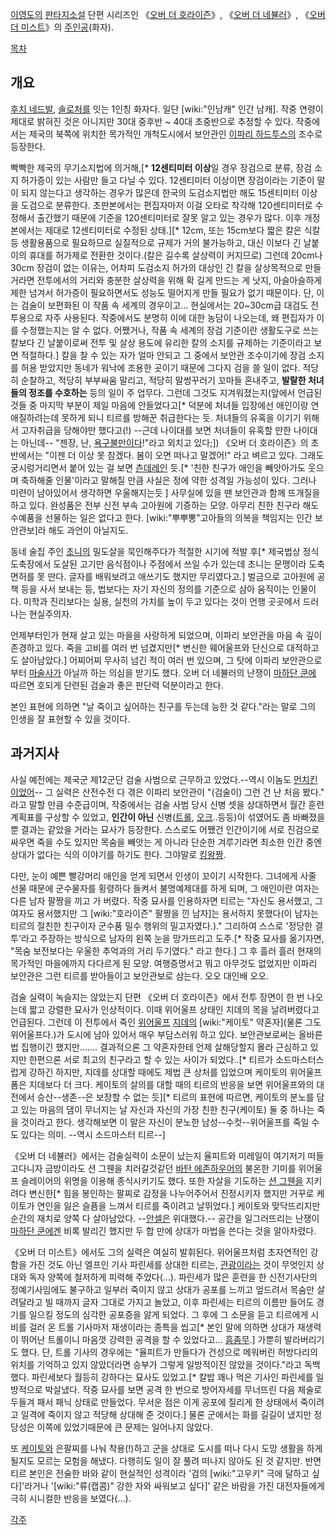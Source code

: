 [[이영도]]의 [[판타지소설]] 단편 시리즈인 《[[오버 더 호라이즌]]》, 《[[오버 더 네뷸러]]》, 《[[오버 더 미스트]]》의 [[주인공]](화자).

[[목차]]

== 개요 == 
[[후치 네드발]], [[솔로처]]를 잇는 1인칭 화자다. 일단 [wiki:"인남캐" 인간 남캐]. 작중 연령이 제대로 밝혀진 것은 아니지만 30대 중후반 ~ 40대 초중반으로 추정할 수 있다. 작중에서는 제국의 북쪽에 위치한 목가적인 개척도시에서 보안관인 [[이파리 하드투스]]의 조수로 등장한다.

빡빡한 제국의 무기소지법에 의거해,[* '''12센티미터 이상'''일 경우 장검으로 분류, 장검 소지 허가증이 있는 사람만 들고 다닐 수 있다. 12센티미터 이상이면 장검이라는 기준이 말이 되지 않는다고 생각하는 경우가 많은데 한국의 도검소지법만 해도 15센티미터 이상을 도검으로 분류한다. 초판본에서는 편집자마저 이걸 오타로 착각해 120센티미터로 수정해서 출간했기 때문에 기준을 120센티미터로 잘못 알고 있는 경우가 많다. 이후 개정본에서는 제대로 12센티미터로 수정된 상태.][* 12cm, 또는 15cm보다 짧은 칼은 식칼 등 생활용품으로 필요하므로 실질적으로 규제가 거의 불가능하고, 대신 이보다 긴 날붙이의 휴대를 허가제로 전환한 것이다.(칼은 길수록 살상력이 커지므로) 그런데 20cm나 30cm 장검이 없는 이유는, 어차피 도검소지 허가의 대상인 긴 칼을 살상목적으로 만들 거라면 전투에서의 거리와 충분한 살상력을 위해 확 길게 만드는 게 낫지, 아슬아슬하게 제한 넘겨서 허가증이 필요하면서도 성능도 떨어지게 만들 필요가 없기 때문이다. 단, 이는 검술이 보편화된 이 작품 속 세계의 경우이고... 현실에서는 20~30cm급 대검도 전투용으로 자주 사용된다. 작중에서도 분명히 이에 대한 농담이 나오는데, 왜 편집자가 이를 수정했는지는 알 수 없다. 어쨌거나, 작품 속 세계의 장검 기준이란 생활도구로 쓰는 칼보다 긴 날붙이로써 전투 및 살상 용도에 유리한 칼의 소지를 규제하는 기준이라고 보면 적절하다.] 칼을 찰 수 있는 자가 얼마 안되고 그 중에서 보안관 조수이기에 장검 소지를 허용 받았지만 동네가 워낙에 조용한 곳이기 때문에 그다지 검을 쓸 일이 없다.
적당히 순찰하고, 적당히 부부싸움 말리고, 적당히 말썽꾸러기 꼬마들 혼내주고, '''발랄한 처녀들의 정조를 수호하는''' 등의 일이 주 업무다. 그런데 그것도 지겨워졌는지(앞에서 언급된 것들 중 마지막 부분이 제일 마음에 안들었다고[* 덕분에 처녀들 입장에선 애인이랑 연애질하려는데 못하게 되니 티르를 방해꾼 취급한다는 듯. 처녀들의 유혹을 이기기 위해서 고자취급을 당해야만 했다고(!) --근데 나이대를 보면 처녀들이 유혹할 만한 나이대는 아닌데-- "젠장, 난, [[욕구불만]]이다!"라고 외치고 있다;]) 《오버 더 호라이즌》의 초반에서는 "이젠 더 이상 못 참겠다. 봄이 오면 떠나고 말겠어!" 라고 벼르고 있다. 그래도 궁시렁거리면서 붙어 있는 걸 보면 [[츤데레]]인 듯.[* '친한 친구가 애인을 빼앗아가도 웃으며 축하해줄 인물'이라고 말해질 만큼 사실은 정에 약한 성격일 가능성이 있다. 그러나 미련이 남아있어서 생각하면 우울해지는듯 ] 사무실에 있을 땐 보안관과 함께 뜨개질을 하고 있다. 완성품은 전부 신전 부속 고아원에 기증하는 모양. 아무리 친한 친구라 해도 수예품을 선물하는 일은 없다고 한다. [wiki:"뿌뿌뽕"고아들의 의복을 책임지는 인간 보안관보]라 해도 과언이 아닐지도.

동네 술집 주인 [[초니]]의 밀도살을 묵인해주다가 적절한 시기에 적발 후[* 제국법상 정식 도축장에서 도살된 고기만 음식점이나 주점에서 쓰일 수가 있는데 초니는 문맹이라 도축 면허를 못 딴다. 글자를 배워보려고 애쓰기도 했지만 무리였다고.] 벌금으로 고아원에 공책 등을 사서 보내는 등, 법보다는 자기 자신의 정의를 기준으로 삼아 움직이는 인물이다. 미학과 진리보다는 실용, 실천의 가치를 높이 두고 있다는 것이 언행 곳곳에서 드러나는 현실주의자.

언제부터인가 현재 살고 있는 마을을 사랑하게 되었으며, 이파리 보안관을 마음 속 깊이 존경하고 있다. 죽을 고비를 여러 번 넘겼지만[* 변신한 웨어울프와 단신으로 대적하고도 살아남았다.] 어찌어찌 무사히 넘긴 적이 여러 번 있으며, 그 탓에 이파리 보안관으로부터 [[마술사]]가 아닐까 하는 의심을 받기도 했다. 오버 더 네뷸러의 난쟁이 [[마하단 쿤]]에 따르면 호되게 단련된 검술과 좋은 판단력 덕분이라고 한다.

본인 표현에 의하면 "날 죽이고 싶어하는 친구를 두는데 능한 것 같다."라는 말로 그의 인생을 잘 표현할 수 있을 것이다.

== 과거지사 ==
사실 예전에는 제국군 제12군단 검술 사범으로 근무하고 있었다.--역시 이놈도 [[먼치킨]]이었어-- 그 실력은 산전수전 다 겪은 이파리 보안관이 "(검술이) 그런 건 난 처음 봤다." 라고 말할 만큼 수준급이며, 작중에서는 검술 사범 당시 신병 셋을 상대하면서 월간 훈련 계획표를 구상할 수 있었고, '''인간이 아닌''' 신병([[트롤]], [[오크]]..등등)이 섞였어도 좀 바빠졌을 뿐 결과는 같았을 거라는 묘사가 등장한다. 스스로도 어쨌건 인간이기에 서로 진검으로 싸우면 죽을 수도 있지만 목숨을 빼앗는 게 아니라 단순한 겨루기라면 최소한 인간 중엔 상대가 없다는 식의 이야기를 하기도 한다. 그야말로 [[킹왕짱]].

다만, 눈이 예쁜 빨강머리 애인을 얻게 되면서 인생이 꼬이기 시작한다. 그녀에게 사줄 선물 때문에 군수물자를 횡령하다 들켜서 불명예제대를 하게 되며, 그 애인이란 여자는 다른 남자 팔짱을 끼고 가 버렸다.
작중 묘사를 인용하자면 티르는 "자신도 용서했고, 그 여자도 용서했지만 그 [wiki:"호라이즌" 팔짱을 낀 남자]는 용서하지 못했다(이 남자는 티르의 절친한 친구이자 군수품 밀수 행위의 밀고자였다.)." 그리하여 스스로 '정당한 결투'라고 주장하는 방식으로 남자의 왼쪽 눈을 망가뜨리고 도주.[* 작중 묘사를 옮기자면, "목숨 보전보다는 우울한 추억과의 거리 두기였다." 라고 한다.] 그 후 흘러 흘러 현재의 목가적인 마을에까지 다다르게 된 모양. 여행증명서고 뭐고 아무것도 없었지만 이파리 보안관은 그런 티르를 받아들이고 보안관보로 삼는다. 오오 대인배 오오.

검술 실력이 녹슬지는 않았는지 단편 《오버 더 호라이즌》에서 전투 장면이 한 번 나오는데 짧고 강렬한 묘사가 인상적이다.
이때 위어울프 상태인 지데의 목을 날려버렸다고 언급된다. 그런데 이 전투에서 죽인 [[위어울프]] [[지데]]의 [wiki:"케이토" 약혼자](물론 그도 위어울프다.)가 도시에 남아 있어서 매우 부담스러워 하고 있다. 보안관보로써는 올바른 법 집행이긴 했지만……. 결과적으론 그 약혼자한테 언제 살해당할지 몰라 근심하고 있지만 한편으론 서로 최고의 친구라고 할 수 있는 사이가 되었다..[* 티르가 소드마스터스럽게 강하긴 하지만, 지데를 상대할 때에도 제법 큰 상처를 입었으며 케이토의 위어울프 폼은 지데보다 더 크다. 케이토의 살의를 대할 때의 티르의 반응을 보면 위어울프와의 대전에서 승산--생존--은 보장할 수 없는 듯][* 티르의 표현에 따르면, 케이토의 분노를 담고 있는 마음의 댐이 무너지는 날 자신과 자신의 가장 친한 친구(케이토) 둘 중 하나는 죽을 것이라고 한다. 생각해보면 이 말은 자신이 분노한 남성--수컷--위어울프를 죽일 수도 있다는 의미. --역시 소드마스터 티르--]

《오버 더 네뷸러》에서는 검술실력이 소문이 났는지 율피트와 미레일이 여기저기 떠들고다니자 금방이라도 션 그웬을 치러갈것같던 [[바탄 에존하우어]]의 불온한 기미를 위어울프 슬레이어의 위명을 이용해 종식시키기도 했다.
또한 자살을 기도하는 [[션 그웬]]을 지키려다 변신한[* 힘을 봉인하는 팔찌로 감정을 나누어주어서 진정시키자 했지만 거꾸로 케이토가 연인을 잃은 슬픔을 느껴서 티르를 죽이려고 날뛰었다.] 케이토와 맞닥뜨리지만 순간의 재치로 양쪽 다 살아남았다. --[[안셀]]은 위대했다.-- 
공간을 일그러뜨리는 난쟁이 [[마하단 쿤]]에겐 비록 발리긴 했지만 두 합 만에 상대가 마법을 쓴다는 것을 알아차렸다.

《오버 더 미스트》에서도 그의 실력은 여실히 발휘된다. 위어울프처럼 초자연적인 강함을 가진 것도 아닌 엘프인 기사 파린세를 상대한 티르는, [[관광]]이라는 것이 무엇인지 상대와 독자 양쪽에 철저하게 피력해 주었다(...). 파린세가 많은 훈련을 한 신전기사단의 정예기사임에도 불구하고 일부러 죽이지 않고 상대가 공포를 느끼고 엎드려서 목숨만 살려달라고 빌 때까지 글자 그대로 가지고 놀았고, 이후 파린세는 티르의 이름만 들어도 경기를 일으킬 정도의 심각한 공포증을 앓게 되었다. 그 후에 그 소문을 듣고 티르에게 시비를 걸러 온 트롤 기사마저 재생이라는 종특을 씹고[* 본인 말에 의하면 상대가 재생력이 뛰어난 트롤이니 마음껏 강력한 공격을 할 수 있었다고... [[흠좀무]].] 가뿐히 발라버리기도 했다.
단, 트롤 기사의 경우에는 "율피트가 만들다가 건성으로 메워버린 허방다리의 위치를 기억하고 있지 않았더라면 승부가 그렇게 일방적이진 않았을 것이다."라고 독백했다. 파린세보다 월등히 강하다는 묘사도 있었고.[* 칼밥 꽤나 먹은 기사인 파린세를 일방적으로 박살냈다. 작중 묘사를 보면 공격 한 번으로 방어자세를 무너뜨린 다음 체술로 두들겨 패서 패닉 상태로 만들었다. 무서운 점은 이게 공포에 질리게 한 상태에서 죽이려고 일격에 죽이지 않고 적당해 상대해 준 것이다.] 물론 군에서는 화를 길길이 냈지만 정당성은 이쪽에 있었기때문에 큰 문제는 일어나지 않았다.

또 [[케이토]]와 은팔찌를 나눠 착용(!)하고 군을 상대로 도시를 떠나 다시 도망 생활을 하게 될지도 모르는 모험을 해냈다. 다행히도 일이 잘 풀려 떠나지 않아도 된 것 같지만. 반면 티르 본인은 전술한 바와 같이 현실적인 성격이라 '검의 [wiki:"고우키" 극에 달하고 싶다]'라거나 '[wiki:"류(캡콤)" 강한 자와 싸워보고 싶다]' 같은 바람을 가진 대전자들에게 극히 시니컬한 반응을 보였다(...).


[[각주]]
